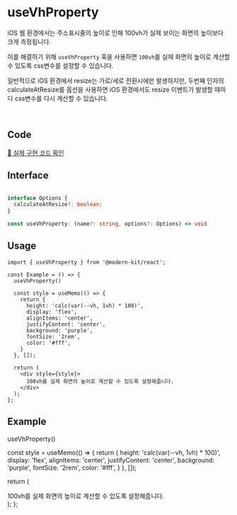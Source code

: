 
# useVhProperty

iOS 웹 환경에서는 주소표시줄의 높이로 인해 100vh가 실제 보이는 화면의 높이보다 크게 측정됩니다.

이를 해결하기 위해 `useVhProperty` 훅을 사용하면 `100vh`를 실제 화면의 높이로 계산할 수 있도록 css변수를 설정할 수 있습니다.

일반적으로 iOS 환경에서 resize는 가로/세로 전환시에만 발생하지만, 두번째 인자의 calculateAtResize를 옵션을 사용하면 iOS 환경에서도 resize 이벤트가 발생할 때마다 css변수를 다시 계산할 수 있습니다.

<br />

## Code
[🔗 실제 구현 코드 확인](https://github.com/modern-agile-team/modern-kit/blob/main/packages/react/src/hooks/useVhProperty/index.ts)

## Interface
```ts title="typescript"

interface Options {
  calculateAtResize?: boolean;
}

const useVhProperty: (name?: string, options?: Options) => void

```

## Usage
```tsx title="typescript"
import { useVhProperty } from '@modern-kit/react';

const Example = () => {
  useVhProperty()

  const style = useMemo(() => {
    return {
      height: 'calc(var(--vh, 1vh) * 100)',
      display: 'flex',
      alignItems: 'center',
      justifyContent: 'center',
      background: 'purple',
      fontSize: '2rem',
      color: '#fff',
    }
  }, []);

  return (
    <div style={style}>
      100vh를 실제 화면의 높이로 계산할 수 있도록 설정해줍니다.
    </div>
  );
};
```

## Example
  useVhProperty()

  const style = useMemo(() => {
    return {
      height: 'calc(var(--vh, 1vh) * 100)',
      display: 'flex',
      alignItems: 'center',
      justifyContent: 'center',
      background: 'purple',
      fontSize: '2rem',
      color: '#fff',
    }
  }, []);

  return (
    <div style={style}>
      100vh를 실제 화면의 높이로 계산할 수 있도록 설정해줍니다.
    </div>
  );
};

<Example />